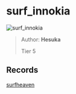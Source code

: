 
# surf_innokia

![surf_innokia](https://raw.githubusercontent.com/Sayt123/SurfMapPics/Maps-and-bonuses/csgo/surf_innokia.jpg)

> Author: **Hesuka**
>
> Tier 5

## Records

[surfheaven](https://surfheaven.eu/map/surf_innokia)
